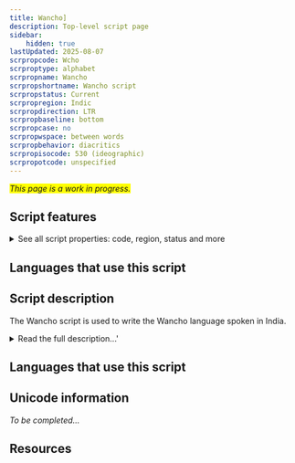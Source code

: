 ```yaml
---
title: Wancho]
description: Top-level script page
sidebar:
    hidden: true
lastUpdated: 2025-08-07
scrpropcode: Wcho
scrproptype: alphabet
scrpropname: Wancho
scrpropshortname: Wancho script
scrpropstatus: Current
scrpropregion: Indic
scrpropdirection: LTR
scrpropbaseline: bottom
scrpropcase: no
scrpropwspace: between words
scrpropbehavior: diacritics
scrpropisocode: 530 (ideographic)
scrpropotcode: unspecified
---
```


<span style='background-color:yellow'>_This page is a work in progress._</span>


## Script features

<details>
<summary> See all script properties: code, region, status and more</summary>
<ScriptInfo />
</details>

## Languages that use this script

<WsList script='Wcho' wsMax='5' />

## Script description

The Wancho script is used to write the Wancho language spoken in India.

<details><summary>Read the full description...'</summary>_Not yet available._</details>

## Languages that use this script

<WsList script='Wcho' wsMax='5' />

## Unicode information

_To be completed..._

## Resources

<ScriptResources detailSummary='seemore' />

